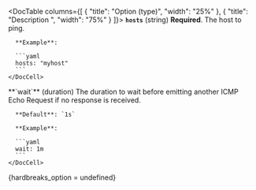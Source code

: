 

<DocTable columns={[
  {
    "title": "Option (type)",
    "width": "25%"
  },
  {
    "title": "Description  ",
    "width": "75%"
  }
]}>
  <DocRow>
    <DocCell>
      <span id="monitor-icmp-hosts">
        **`hosts`**
      </span>
      (<DocLink slug="/en/observability/synthetics-lightweight" section="string">string</DocLink>)
    </DocCell>
    <DocCell>
      **Required**. The host to ping.

      **Example**:

      ```yaml
      hosts: "myhost"
      ```
    </DocCell>
  </DocRow>
  <DocRow>
    <DocCell>
      <span id="monitor-icmp-wait">
        **`wait`**
      </span>
      (<DocLink slug="/en/observability/synthetics-lightweight" section="duration">duration</DocLink>)
    </DocCell>
    <DocCell>
      The duration to wait before emitting another ICMP Echo Request if no response is received.

      **Default**: `1s`

      **Example**:

      ```yaml
      wait: 1m
      ```
    </DocCell>
  </DocRow>
</DocTable>

{hardbreaks_option = undefined}

